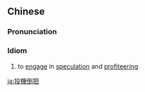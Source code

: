 {{also|投机倒把}}
==Chinese==
{{zh-forms|s=投机倒把|type=22}}

===Pronunciation===
{{zh-pron
|m=tóujī dǎobǎ
|c=tau4 gei1 dou2 baa2
|cat=id
}}

===Idiom===
{{zh-idiom}}

# to [[engage]] in [[speculation]] and [[profiteering]]

{{zh-cat|Advanced}}

[[ja:投機倒把]]